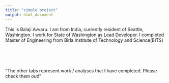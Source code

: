 ---
title: "simple project"
output: html_document
---

This is Balaji Avvaru.
I am from India, currently resident of Seattle, Washington.
I work for State of Washington as Lead Developer.
I completed Master of Engineering from Birla Institute of Technology and Science(BITS)




<br>
<br>
<br>


“The other tabs represent work / analyses that I have completed. Please check them out!”